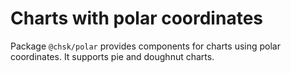 
<Meta title="Addons/Polar/Overview" />

# Charts with polar coordinates

Package `@chsk/polar` provides components for charts using polar coordinates. It supports pie and doughnut charts.
